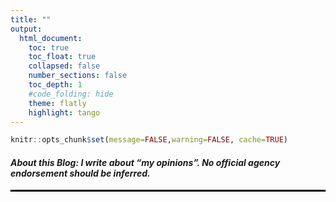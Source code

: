 ```yaml
---
title: ""
output:
  html_document:
    toc: true
    toc_float: true
    collapsed: false
    number_sections: false
    toc_depth: 1
    #code_folding: hide
    theme: flatly
    highlight: tango
---
```


<link rel="stylesheet" href="style.css" type="text/css">


<style>
body {
text-align: left
font-size: 14pt
}
</style>



```r
knitr::opts_chunk$set(message=FALSE,warning=FALSE, cache=TRUE)
```

#### *About this Blog: I write about **"my opinions"**. No official agency endorsement should be inferred.*
<hr style="border:1px solid black"> <!-- add black line -->

<!-- # Agricultural Carbon Market  -->

<!-- 2020 | 7 | 16 Last compiled: `r Sys.Date()` -->

<!-- **Challenges**: Do farmers use conservation practices continuously? -->

<!-- **Opportunities**: -->


<!-- # Managed Aquifer Recharge -->

<!-- From afar to decision-makers: data-driven research to support sustainable agriculture research and education in an increased water scarcity world -->
<!-- https://teams.issibern.ch/asianmega-deltas/ -->

